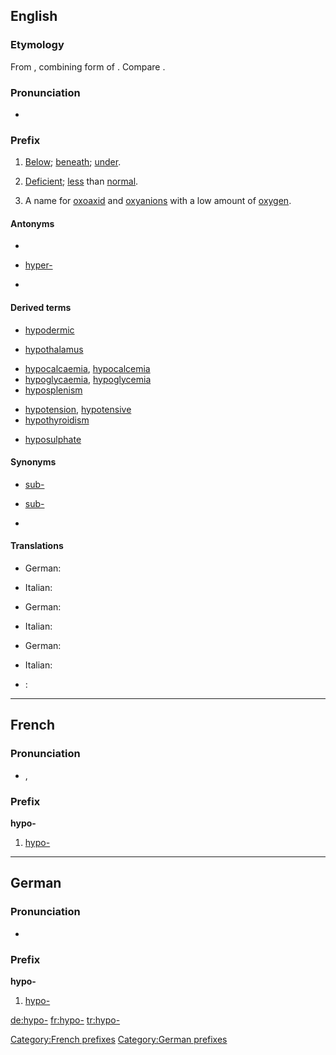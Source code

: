 ==English==
{{rfc|Translations need categorising.}}

===Etymology===
From {{AGr.}} {{term|sc=polytonic|ὑπο-|tr=hypo-|lang=grc}}, combining form of {{term|sc=polytonic|ὑπό|tr=hypó||under|lang=grc}}. Compare {{term|sub-|lang=en}}.

===Pronunciation===
* {{a|RP}} {{IPA|/ˈhaɪpəʊ/}}

===Prefix===
{{infl|en|prefix|cat=prefixes}}

# {{anatomy}} [[below|Below]]; [[beneath]]; [[under]].
# {{medicine}} [[deficient|Deficient]]; [[less]] than [[normal]].
# {{rfv-sense}} {{chemistry}} A name for [[oxoaxid]] and [[oxyanion]]s with a low amount of [[oxygen]].

====Antonyms====
* {{sense|Anatomical sense}}
* {{sense|Medical sense}} [[hyper-]] <!-- may also be in other senses -->
* {{sense|Chemical sense}}

====Derived terms====
{{rel-top|Terms derived from the ''hypo-'' prefix in the anatomical sense}}
* [[hypodermic]]
{{rel-mid}}
* [[hypothalamus]]
{{rel-bottom}}
{{rel-top|Terms derived from the ''hypo-'' prefix in the medical sense}}
* [[hypocalcaemia]], [[hypocalcemia]]
* [[hypoglycaemia]], [[hypoglycemia]]
* [[hyposplenism]]
{{rel-mid}}
* [[hypotension]], [[hypotensive]]
* [[hypothyroidism]]
{{rel-bottom}}
{{rel-top|Terms derived from the ''hypo-'' prefix in the chemical sense}}
* [[hyposulphate]]
{{rel-mid}}
{{rel-bottom}}

====Synonyms====
* {{sense|Anatomical sense}} [[sub-]] {{i|Latinate}}
* {{sense|Medical sense}} [[sub-]] {{i|Latinate}}
* {{sense|Chemical sense}}

====Translations====
{{trans-top|Anatomical sense}}
* German: {{t+|de|hypo-}}
{{trans-mid}}
* Italian: {{t-|it|ipo-}}
{{trans-bottom}}

{{trans-top|Medical sense}}
* German: {{t+|de|hypo-}}
{{trans-mid}}
* Italian: {{t-|it|ipo-}}
{{trans-bottom}}

{{trans-top|Chemical sense}}
* German: {{t+|de|hypo-}}
{{trans-mid}}
* Italian: {{t-|it|ipo-}}
{{trans-bottom}}

{{checktrans-top}}
* {{ttbc|French}}: {{t+|fr|hypo-}}
{{checktrans-mid}}
{{checktrans-bottom}}

----

==French==

===Pronunciation===
* {{IPA|/ipɔ/}}, {{SAMPA|/ipO/}}

===Prefix===
'''hypo-'''

# [[hypo-#English|hypo-]]

[[Category:French prefixes]]

----

==German==

===Pronunciation===
*{{IPA|/ˈhypo/}}

===Prefix===
'''hypo-'''

# [[hypo-#English|hypo-]]

[[Category:German prefixes]]

[[de:hypo-]]
[[fr:hypo-]]
[[tr:hypo-]]